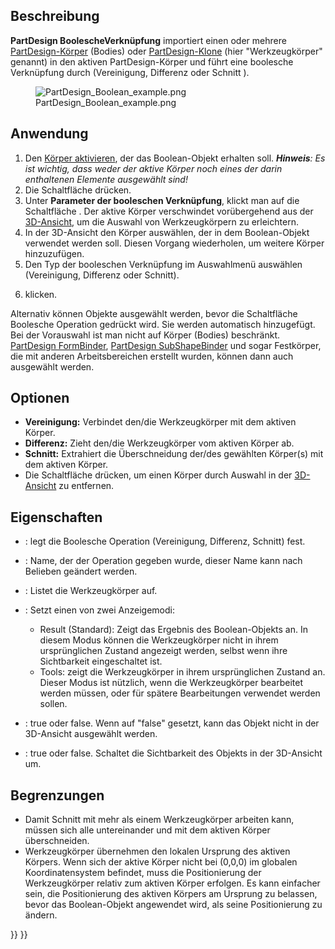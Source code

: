 <languages/>

{{Docnav/de
|[[PartDesign_SubtractiveWedge/de|KeilAbziehen]]
|[[PartDesign_Fillet/de|Verrundung]]
|[[PartDesign_Workbench/de|PartDesign]]
|IconL=PartDesign_SubtractiveWedge.svg
|IconR=PartDesign_Fillet.svg
|IconC=Workbench_PartDesign.svg
}}

{{GuiCommand/de
|Name=PartDesign Boolean
|Name/de=PartDesign BoolescheVerknüpfung
|MenuLocation=Part Design → Boolesche Verknüpfung
|Workbenches=[[PartDesign_Workbench/de|PartDesign]]
|Version=0.17
}}

<span id="Description"></span>
==Beschreibung==

'''PartDesign BoolescheVerknüpfung''' importiert einen oder mehrere [[PartDesign_Body/de|PartDesign-Körper]] (Bodies) oder [[PartDesign Clone/de|PartDesign-Klone]] (hier "Werkzeugkörper" genannt) in den aktiven PartDesign-Körper und führt eine boolesche Verknüpfung durch (Vereinigung, Differenz oder Schnitt ).

[[File:PartDesign_Boolean_example.png|none]]

{{Caption|Links der aktive Körper (A) mit den Werkzeugkörpern (B) und (C); Rechts das Ergebnis nach der booleschen Verknüpfung Differenz.}}

<span id="Usage"></span>
==Anwendung==

# Den [[PartDesign_Body/de#Aktiver_Status|Körper aktivieren]], der das Boolean-Objekt erhalten soll. '''''Hinweis''': Es ist wichtig, dass weder der aktive Körper noch eines der darin enthaltenen Elemente ausgewählt sind!''
# Die Schaltfläche {{Button|[[Image:PartDesign_Boolean.svg|24px]] '''Boolesche Verknüpfung'''}} drücken. 
# Unter '''Parameter der booleschen Verknüpfung''', klickt man auf die Schaltfläche {{Button|Körper hinzufügen}}. Der aktive Körper verschwindet vorübergehend aus der [[3D view/de|3D-Ansicht]], um die Auswahl von Werkzeugkörpern zu erleichtern.
# In der 3D-Ansicht den Körper auswählen, der in dem Boolean-Objekt verwendet werden soll. Diesen Vorgang wiederholen, um weitere Körper hinzuzufügen.
# Den Typ der booleschen Verknüpfung im Auswahlmenü auswählen (Vereinigung, Differenz oder Schnitt).
# {{Button|OK}} klicken.

Alternativ können Objekte ausgewählt werden, bevor die Schaltfläche Boolesche Operation gedrückt wird. Sie werden automatisch hinzugefügt. Bei der Vorauswahl ist man nicht auf Körper (Bodies) beschränkt. [[PartDesign_ShapeBinder/de|PartDesign FormBinder]], [[PartDesign_SubShapeBinder/de|PartDesign SubShapeBinder]] und sogar Festkörper, die mit anderen Arbeitsbereichen erstellt wurden, können dann auch ausgewählt werden.

<span id="Options"></span>
==Optionen==

* '''Vereinigung:''' Verbindet den/die Werkzeugkörper mit dem aktiven Körper.
* '''Differenz:''' Zieht den/die Werkzeugkörper vom aktiven Körper ab.
* '''Schnitt:''' Extrahiert die Überschneidung der/des gewählten Körper(s) mit dem aktiven Körper.
* Die Schaltfläche {{Button|Körper entfernen}} drücken, um einen Körper durch Auswahl in der [[3D_view/de|3D-Ansicht]] zu entfernen.

<span id="Properties"></span>
==Eigenschaften==

* {{PropertyData/de|Type}}: legt die Boolesche Operation (Vereinigung, Differenz, Schnitt) fest.
* {{PropertyData/de|Label}}: Name, der der Operation gegeben wurde, dieser Name kann nach Belieben geändert werden.
* {{PropertyData/de|Group}}: Listet die Werkzeugkörper auf.
* {{PropertyView/de|Display}}: Setzt einen von zwei Anzeigemodi:
** Result (Standard): Zeigt das Ergebnis des Boolean-Objekts an. In diesem Modus können die Werkzeugkörper nicht in ihrem ursprünglichen Zustand angezeigt werden, selbst wenn ihre Sichtbarkeit eingeschaltet ist.
** Tools: zeigt die Werkzeugkörper in ihrem ursprünglichen Zustand an. Dieser Modus ist nützlich, wenn die Werkzeugkörper bearbeitet werden müssen, oder für spätere Bearbeitungen verwendet werden sollen.
* {{PropertyView/de|Selectable}}: true oder false. Wenn auf "false" gesetzt, kann das Objekt nicht in der 3D-Ansicht ausgewählt werden.
* {{PropertyView/de|Sichtbarkeit}}: true oder false. Schaltet die Sichtbarkeit des Objekts in der 3D-Ansicht um.

<span id="Limitations"></span>
==Begrenzungen==

* Damit Schnitt mit mehr als einem Werkzeugkörper arbeiten kann, müssen sich alle untereinander und mit dem aktiven Körper überschneiden.
* Werkzeugkörper übernehmen den lokalen Ursprung des aktiven Körpers. Wenn sich der aktive Körper nicht bei (0,0,0) im globalen Koordinatensystem befindet, muss die Positionierung der Werkzeugkörper relativ zum aktiven Körper erfolgen. Es kann einfacher sein, die Positionierung des aktiven Körpers am Ursprung zu belassen, bevor das Boolean-Objekt angewendet wird, als seine Positionierung zu ändern.


{{Docnav/de
|[[PartDesign_SubtractiveWedge/de|KeilAbziehen]]
|[[PartDesign_Fillet/de|Verrundung]]
|[[PartDesign_Workbench/de|PartDesign]]
|IconL=PartDesign_SubtractiveWedge.svg
|IconR=PartDesign_Fillet.svg
|IconC=Workbench_PartDesign.svg
}}

{{PartDesign Tools navi{{#translation:}}}}
{{Userdocnavi{{#translation:}}}}